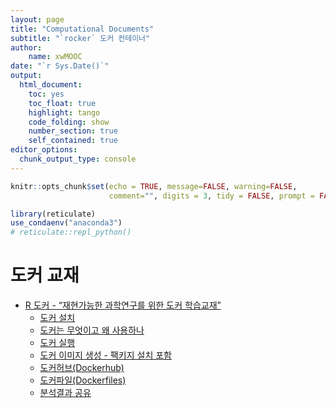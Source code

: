 ```yaml
---
layout: page
title: "Computational Documents"
subtitle: "`rocker` 도커 컨테이너"
author:
    name: xwMOOC
date: "`r Sys.Date()`"
output:
  html_document: 
    toc: yes
    toc_float: true
    highlight: tango
    code_folding: show
    number_section: true
    self_contained: true
editor_options: 
  chunk_output_type: console
---
```


```r
knitr::opts_chunk$set(echo = TRUE, message=FALSE, warning=FALSE,
                      comment="", digits = 3, tidy = FALSE, prompt = FALSE, fig.align = 'center')

library(reticulate)
use_condaenv("anaconda3")
# reticulate::repl_python()
```

# 도커 교재 {#prerequisite-docker}

- [R 도커 - "재현가능한 과학연구를 위한 도커 학습교재"](http://statkclee.github.io/r-docker/)
    - [도커 설치](http://statkclee.github.io/r-docker/00-install.html)
    - [도커는 무엇이고 왜 사용하나](http://statkclee.github.io/r-docker/01-what-and-why.html)
    - [도커 실행](http://statkclee.github.io/r-docker/02-Launching-Docker.html)
    - [도커 이미지 생성 - 팩키지 설치 포함](http://statkclee.github.io/r-docker/03-install-packages.html)
    - [도커허브(Dockerhub)](http://statkclee.github.io/r-docker/04-Dockerhub.html)
    - [도커파일(Dockerfiles)](http://statkclee.github.io/r-docker/05-dockerfiles.html)
    - [분석결과 공유](http://statkclee.github.io/r-docker/06-Sharing-all-your-analysis.html)




